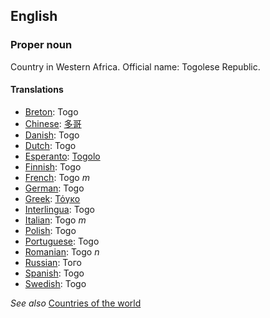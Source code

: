 ==English==

===Proper noun===

Country in Western Africa. Official name: Togolese Republic.

====Translations====

*[[Breton]]: Togo
*[[Chinese]]: [[多哥]]
*[[Danish]]: Togo
*[[Dutch]]: Togo
*[[Esperanto]]: [[Togolo]]
*[[Finnish]]: Togo
*[[French]]: Togo ''m''
*[[German]]: Togo
*[[Greek]]: [[Τόγκο]]
*[[Interlingua]]: Togo
*[[Italian]]: Togo ''m''
*[[Polish]]: Togo
*[[Portuguese]]: Togo
*[[Romanian]]: Togo ''n''
*[[Russian]]: Того
*[[Spanish]]: Togo
*[[Swedish]]: Togo

''See also'' [[Countries of the world]]